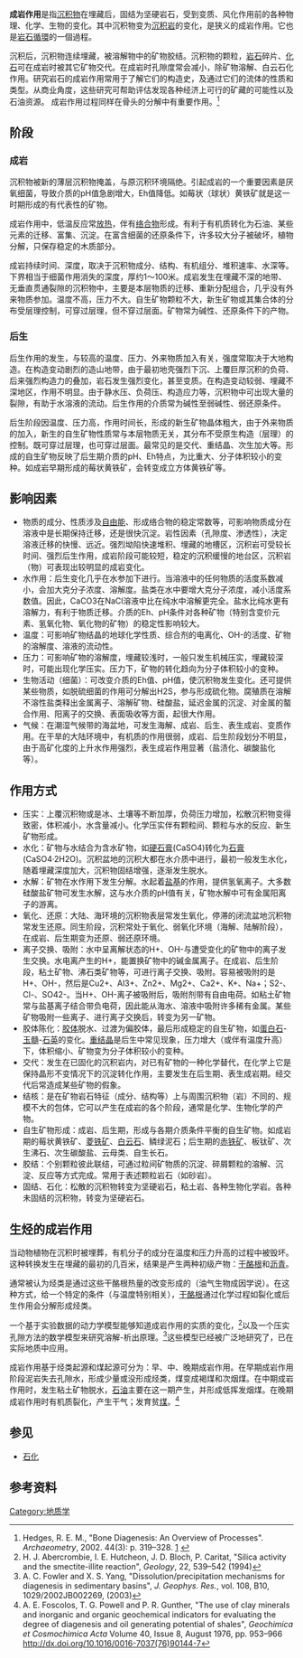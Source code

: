 
{{refimprove|time=2021-11-07T13:05:20+08:00}}


'''成岩作用'''是指[[沉积物|沉积物]]在埋藏后，固结为坚硬岩石，受到变质、风化作用前的各种物理、化学、生物的变化。其中沉积物变为[[沉积岩|沉积岩]]的变化，是狭义的成岩作用。它也是[[岩石循環|岩石循環]]的一個過程。

沉积后，沉积物连续埋藏，被溶解物中的矿物胶结。沉积物的颗粒，[[岩石|岩石]]碎片、[[化石|化石]]可在成岩时被其它矿物交代。在成岩时孔隙度常会减小，除矿物溶解、白云石化作用。研究岩石的成岩作用常用于了解它们的构造史，及通过它们的流体的性质和类型。从商业角度，这些研究可帮助评估发现各种经济上可行的矿藏的可能性以及石油资源。
成岩作用过程同样在骨头的分解中有重要作用。<ref name="Hedges">Hedges, R. E. M., "Bone Diagenesis: An Overview of Processes". ''Archaeometry'', 2002. 44(3): p. 319–328. [http://onlinelibrary.wiley.com/doi/10.1111/1475-4754.00064/pdf] {{Wayback|url=http://onlinelibrary.wiley.com/doi/10.1111/1475-4754.00064/pdf |date=20161011170325 }}</ref>

== 阶段 ==
=== 成岩 ===
沉积物被新的薄层沉积物掩盖，与原沉积环境隔绝。引起成岩的一个重要因素是厌氧细菌，导致介质的pH值急剧增大，Eh值降低。如莓状（球状）黄铁矿就是这一时期形成的有代表性的矿物。

成岩作用中，低温反应常[[放热|放热]]，伴有[[络合物|络合物]]形成。有利于有机质转化为石油、某些元素的迁移、富集、沉淀。在富含细菌的还原条件下，许多较大分子被破坏，植物分解，只保存稳定的木质部分。

成岩持续时间、深度，取决于沉积物成分、结构、有机组分、堆积速率、水深等。下界相当于细菌作用消失的深度，厚约1～100米。成岩发生在埋藏不深的地带、无垂直贯通裂隙的沉积物中，主要是本层物质的迁移、重新分配组合，几乎没有外来物质参加。温度不高，压力不大。自生矿物颗粒不大，新生矿物或其集合体的分布受层理控制，可穿过层理，但不穿过层面。矿物常为碱性、还原条件下的产物。

=== 后生 ===
后生作用的发生，与较高的温度、压力、外来物质加入有关，强度常取决于大地构造。在构造变动剧烈的造山地带，由于最初地壳强烈下沉、上覆巨厚沉积的负荷、后来强烈构造力的叠加，岩石发生强烈变化，甚至变质。在构造变动较弱、埋藏不深地区，作用不明显。由于静水压、负荷压、构造应力等，沉积物中可出现大量的裂隙，有助于水溶液的流动。后生作用的介质常为碱性至弱碱性、弱还原条件。

后生阶段因温度、压力高，作用时间长，形成的新生矿物晶体粗大，由于外来物质的加入，新生的自生矿物性质常与本层物质无关，其分布不受原生构造（层理）的控制。既可穿过层理，也可穿过层面。最常见的是交代、重结晶、次生加大等。形成的自生矿物反映了后生期介质的pH、Eh特点，为比重大、分子体积较小的变种。如成岩早期形成的莓状黄铁矿，会转变成立方体黄铁矿等。

== 影响因素 ==
*物质的成分、性质涉及[[自由能|自由能]]、形成络合物的稳定常数等，可影响物质成分在溶液中是长期保持迁移，还是很快沉淀。岩性因素（孔隙度、渗透性），决定溶液迁移的快慢、远近。强烈坳陷快速堆积、埋藏的地槽区，沉积岩可受较长时间、强烈后生作用，成岩阶段可能较短，稳定的沉积缓慢的地台区，沉积岩（物）可表现出较明显的成岩变化。
*水作用：后生变化几乎在水参加下进行。当溶液中的任何物质的活度系数减小，会加大克分子浓度、溶解度。盐类在水中要增大克分子浓度，减小活度系数值。因此，CaCO3在NaCl溶液中比在纯水中溶解更完全。盐水比纯水更有溶解力，有利于物质迁移。介质的Eh、pH条件对各种矿物（特别含变价元素、氢氧化物、氧化物的矿物）的稳定性影响较大。
*温度：可影响矿物结晶的地球化学性质、综合剂的电离化、OH-的活度、矿物的溶解度、溶液的流动性。
*压力：可影响矿物的溶解度，埋藏较浅时，一般只发生机械压实，埋藏较深时，可能出现化学压实。压力下，矿物的转化趋向为分子体积较小的变种。
*生物活动（细菌）：可改变介质的Eh值、pH值，使沉积物发生变化。还可提供某些物质，如脱硫细菌的作用可分解出H2S，参与形成硫化物。腐殖质在溶解不溶性盐类释出金属离子、溶解矿物、硅酸盐，延迟金属的沉淀、对金属的螯合作用、阳离子的交换、表面吸收等方面，起很大作用。
*气候：在潮湿气候带的海盆地，可发生海解、成岩、后生、表生成岩、变质作用。在干旱的大陆环境中，有机质的作用很弱，成岩、后生阶段划分不明显，由于高矿化度的上升水作用强烈，表生成岩作用显著（盐渍化、碳酸盐化等）。

== 作用方式 ==
*压实：上覆沉积物或是冰、土壤等不断加厚，负荷压力增加，松散沉积物变得致密，体积减小，水含量减小。化学压实伴有颗粒间、颗粒与水的反应、新生矿物形成。
*水化：矿物与水结合为含水矿物，如[[硬石膏|硬石膏]](CaSO4)转化为[[石膏|石膏]](CaSO4·2H2O)。沉积盆地的沉积大都在水介质中进行，最初一般发生水化，随着埋藏深度加大，沉积物固结增强，逐渐发生脱水。
*水解：矿物在水作用下发生分解。水起着[[盐基|盐基]]的作用，提供氢氧离子。大多数硅酸盐矿物可发生水解，这与水介质的pH值有关，矿物水解中可有金属阳离子的游离。
*氧化、还原：大陆、海环境的沉积物表层常发生氧化，停滞的闭流盆地沉积物常发生还原。同生阶段，沉积常处于氧化、弱氧化环境（海解、陆解阶段），在成岩、后生期变为还原、弱还原环境。
*离子交换、吸附：水中呈离解状态的H+、OH-与遭受变化的矿物中的离子发生交换。水电离产生的H+，能置换矿物中的碱金属离子。在成岩、后生阶段，粘土矿物、沸石类矿物等，可进行离子交换、吸附。容易被吸附的是H+、OH-，然后是Cu2+、Al3+、Zn2+、Mg2+、Ca2+、K+、Na+；S2-、Cl-、SO42-。当H+、OH-离子被吸附后，吸附剂带有自由电荷。如粘土矿物常与盐基离子结合带负电荷，因此能从海水、溶液中吸附许多稀有金属。某些矿物吸附一些离子、进行离子交换后，转变为另一矿物。
*胶体陈化：[[胶体|胶体]]脱水、过渡为偏胶体，最后形成稳定的自生矿物，如[[蛋白石|蛋白石]]-[[玉髓|玉髓]]-[[石英|石英]]的变化。[[重结晶|重结晶]]是后生中常见现象，压力增大（或伴有温度升高）下，体积缩小、矿物变为分子体积较小的变种。
*交代：发生在已固化的沉积岩内，对已有矿物的一种化学替代，在化学上它是保持晶形不变情况下的沉淀转化作用，主要发生在后生期、表生成岩期。经交代后常造成某些矿物的假象。
*结核：是在矿物岩石特征（成分、结构等）上与周围沉积物（岩）不同的、规模不大的包体，它可以产生在成岩的各个阶段，通常是化学、生物化学的产物。
*自生矿物形成：成岩、后生期，形成与各期介质条件平衡的自生矿物。如成岩期的莓状黄铁矿、[[菱铁矿|菱铁矿]]、[[白云石|白云石]]、鳞绿泥石；后生期的[[赤铁矿|赤铁矿]]、板钛矿、次生沸石、次生碳酸盐、云母类、自生长石。
*胶结：个别颗粒彼此联结，可通过粒间矿物质的沉淀、碎屑颗粒的溶解、沉淀、反应等方式完成。常用于表述颗粒岩石（如砂岩）。
*固结、石化：松散的沉积物转变为坚硬岩石，粘土岩、各种生物化学岩。各种未固结的沉积物，转变为坚硬岩石。

== 生烃的成岩作用 ==
当动物植物在沉积时被埋葬，有机分子的成分在温度和压力升高的过程中被毁坏。这种转换发生在埋藏的最初的几百米，结果是产生两种初级产物：[[干酪根|干酪根]]和[[沥青|沥青]]。

通常被认为烃类是通过这些干酪根热量的改变形成的（油气生物成因学说）。在这种方式，给一个特定的条件（与温度特别相关），[[干酪根|干酪根]]通过化学过程如裂化或后生作用会分解形成烃类。

一个基于实验数据的动力学模型能够知道成岩作用的实质的变化，<ref>H. J. Abercrombie, I. E. Hutcheon, J. D. Bloch, P. Caritat, "Silica activity and the smectite-illite reaction", ''Geology'', 22, 539–542 (1994)</ref>以及一个压实孔隙方法的数学模型来研究溶解-析出原理。<ref>A. C. Fowler and X. S. Yang, "Dissolution/precipitation mechanisms for diagenesis in sedimentary basins", ''J. Geophys. Res.'', vol. 108, B10, 1029/2002JB002269, (2003)</ref>这些模型已经被广泛地研究了，已在实际地质中应用。

成岩作用基于烃类起源和煤起源可分为：早、中、晚期成岩作用。在早期成岩作用阶段泥岩失去孔隙水，形成少量或没形成烃类，煤变成褐煤和次烟煤。在中期成岩作用时，发生粘土矿物脱水，[[石油|石油]]主要在这一期产生，并形成低挥发烟煤。在晚期成岩作用时有机质裂化，产生干气；发育贫[[煤|煤]]。<ref>A. E. Foscolos, T. G. Powell and P. R. Gunther, "The use of clay minerals and inorganic and organic geochemical indicators for evaluating the degree of diagenesis and oil generating potential of shales", ''Geochimica et Cosmochimica Acta'' Volume 40, Issue 8, August 1976, pp. 953–966 http://dx.doi.org/10.1016/0016-7037(76)90144-7 </ref>

==参见==
*[[石化|石化]]

==参考资料==
{{reflist|2}}
{{地質學原理}}
{{Authority control}}
[[Category:地质学|Category:地质学]]